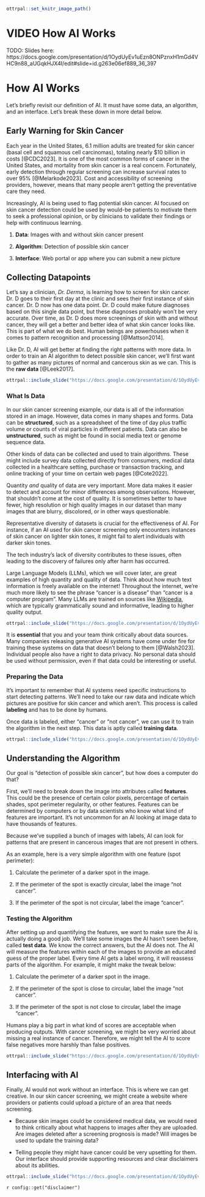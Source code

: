 
```r
ottrpal::set_knitr_image_path()
```

# VIDEO How AI Works

TODO: Slides here: https://docs.google.com/presentation/d/1OydUyEv1uEzn8ONPznxH1mGd4VHC9n88_aUGqkHJX4I/edit#slide=id.g263e06ef889_36_397

# How AI Works

Let's briefly revisit our definition of AI. It must have some data, an algorithm, and an interface. Let's break these down in more detail below.

## Early Warning for Skin Cancer

Each year in the United States, 6.1 million adults are treated for skin cancer (basal cell and squamous cell carcinomas), totaling nearly $10 billion in costs [@CDC2023]. It is one of the most common forms of cancer in the United States, and mortality from skin cancer is a real concern. Fortunately, early detection through regular screening can increase survival rates to over 95% [@Melarkode2023]. Cost and accessibility of screening providers, however, means that many people aren't getting the preventative care they need.

Increasingly, AI is being used to flag potential skin cancer. AI focused on skin cancer detection could be used by would-be patients to motivate them to seek a professional opinion, or by clinicians to validate their findings or help with continuous learning.

1. **Data**: Images with and without skin cancer present

1. **Algorithm**: Detection of possible skin cancer

1. **Interface**: Web portal or app where you can submit a new picture

## Collecting Datapoints

Let's say a clinician, *Dr. Derma*, is learning how to screen for skin cancer. Dr. D goes to their first day at the clinic and sees their first instance of skin cancer. Dr. D now has one data point. 
Dr. D could make future diagnoses based on this single data point, but these diagnoses probably won't be very accurate. Over time, as Dr. D does more screenings of skin with and without cancer, they will get a better and better idea of what skin cancer looks like. This is part of what we do best. Human beings are powerhouses when it comes to pattern recognition and processing [@Mattson2014].

Like Dr. D, AI will get better at finding the right patterns with more data. In order to train an AI algorithm to detect possible skin cancer, we'll first want to gather as many pictures of normal and cancerous skin as we can. This is the **raw data** [@Leek2017].

```r
ottrpal::include_slide("https://docs.google.com/presentation/d/1OydUyEv1uEzn8ONPznxH1mGd4VHC9n88_aUGqkHJX4I/edit#slide=id.g263e06ef889_36_153")
```

### What Is Data

In our skin cancer screening example, our data is all of the information stored in an image. However, data comes in many shapes and forms. Data can be **structured**, such as a spreadsheet of the time of day plus traffic volume or counts of viral particles in different patients. Data can also be **unstructured**, such as might be found in social media text or genome sequence data. 

Other kinds of data can be collected and used to train algorithms. These might include survey data collected directly from consumers, medical data collected in a healthcare setting, purchase or transaction tracking, and online tracking of your time on certain web pages [@Cote2022].

Quantity *and* quality of data are very important. More data makes it easier to detect and account for minor differences among observations. However, that shouldn't come at the cost of quality. It is sometimes better to have fewer, high resolution or high quality images in our dataset than many images that are blurry, discolored, or in other ways questionable.

<div class = "ethics"> 
Representative diversity of datasets is crucial for the effectiveness of AI. For instance, if an AI used for skin cancer screening only encounters instances of skin cancer on lighter skin tones, it might fail to alert individuals with darker skin tones. 

The tech industry's lack of diversity contributes to these issues, often leading to the discovery of failures only after harm has occurred.
</div>

Large Language Models (LLMs), which we will cover later, are great examples of high quantity and quality of data. Think about how much text information is freely available on the internet! Throughout the internet, we're much more likely to see the phrase "cancer is a disease" than "cancer is a computer program". Many LLMs are trained on sources like [Wikipedia](https://www.wikipedia.org/), which are typically grammatically sound and informative, leading to higher quality output.


```r
ottrpal::include_slide("https://docs.google.com/presentation/d/1OydUyEv1uEzn8ONPznxH1mGd4VHC9n88_aUGqkHJX4I/edit#slide=id.g2a3877ab699_0_79")
```

<div class = "ethics"> 
It is **essential** that you and your team think critically about data sources. Many companies releasing generative AI systems have come under fire for training these systems on data that doesn't belong to them [@Walsh2023]. Individual people also have a right to data privacy. No personal data should be used without permission, even if that data could be interesting or useful.  

</div>

### Preparing the Data

It's important to remember that AI systems need specific instructions to start detecting patterns. We'll need to take our raw data and indicate which pictures are positive for skin cancer and which aren't. This process is called **labeling** and has to be done by humans.

Once data is labeled, either "cancer" or "not cancer", we can use it to train the algorithm in the next step. This data is aptly called **training data**.


```r
ottrpal::include_slide("https://docs.google.com/presentation/d/1OydUyEv1uEzn8ONPznxH1mGd4VHC9n88_aUGqkHJX4I/edit#slide=id.g263e06ef889_36_318")
```

## Understanding the Algorithm

Our goal is "detection of possible skin cancer", but how does a computer do that?

First, we'll need to break down the image into attributes called **features**. This could be the presence of certain color pixels, percentage of certain shades, spot perimeter regularity, or other features. Features can be determined by computers or by data scientists who know what kind of features are important. It's not uncommon for an AI looking at image data to have thousands of features.

Because we've supplied a bunch of images with labels, AI can look for patterns that are present in cancerous images that are not present in others.

As an example, here is a very simple algorithm with one feature (spot perimeter):

1. Calculate the perimeter of a darker spot in the image.

1. If the perimeter of the spot is exactly circular, label the image "not cancer".

1. If the perimeter of the spot is not circular, label the image "cancer".

### Testing the Algorithm

After setting up and quantifying the features, we want to make sure the AI is actually doing a good job. We'll take some images the AI hasn't seen before, called **test data**. We know the correct answers, but the AI does not. The AI will measure the features within each of the images to provide an educated guess of the proper label. Every time AI gets a label wrong, it will reassess parts of the algorithm. For example, it might make the tweak below:

1. Calculate the perimeter of a darker spot in the image.

1. If the perimeter of the spot is close to circular, label the image "not cancer".

1. If the perimeter of the spot is not close to circular, label the image "cancer".

Humans play a big part in what kind of scores are acceptable when producing outputs. With cancer screening, we might be very worried about missing a real instance of cancer. Therefore, we might tell the AI to score false negatives more harshly than false positives.

```r
ottrpal::include_slide("https://docs.google.com/presentation/d/1OydUyEv1uEzn8ONPznxH1mGd4VHC9n88_aUGqkHJX4I/edit#slide=id.g263e06ef889_36_360")
```

## Interfacing with AI

Finally, AI would not work without an interface. This is where we can get creative. In our skin cancer screening, we might create a website where providers or patients could upload a picture of an area that needs screening. 

- Because skin images could be considered medical data, we would need to think critically about what happens to images after they are uploaded. Are images deleted after a screening prognosis is made? Will images be used to update the training data?

- Telling people they might have cancer could be very upsetting for them. Our interface should provide supporting resources and clear disclaimers about its abilities.

```r
ottrpal::include_slide("https://docs.google.com/presentation/d/1OydUyEv1uEzn8ONPznxH1mGd4VHC9n88_aUGqkHJX4I/edit#slide=id.g263e06ef889_36_397")
```

<div class = disclaimer>
`r config::get("disclaimer")`
</div>
